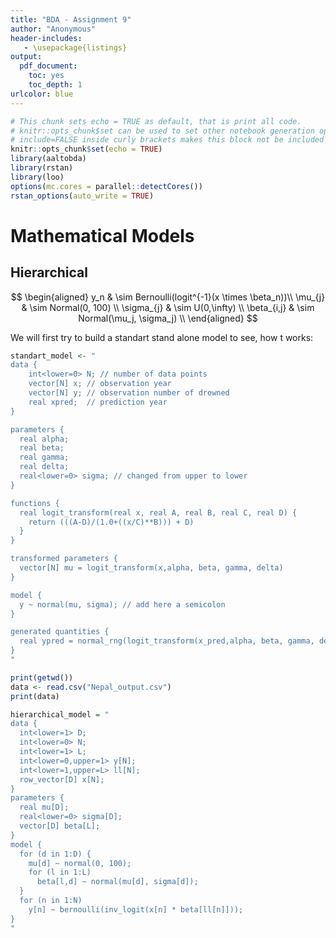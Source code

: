 ```yaml
---
title: "BDA - Assignment 9"
author: "Anonymous"
header-includes:
   - \usepackage{listings}
output: 
  pdf_document: 
    toc: yes
    toc_depth: 1
urlcolor: blue
---
```


```r
# This chunk sets echo = TRUE as default, that is print all code.
# knitr::opts_chunk$set can be used to set other notebook generation options, too.
# include=FALSE inside curly brackets makes this block not be included in the pdf.
knitr::opts_chunk$set(echo = TRUE)
library(aaltobda)
library(rstan)
library(loo)
options(mc.cores = parallel::detectCores())
rstan_options(auto_write = TRUE)
```



# Mathematical Models

## Hierarchical

$$
\begin{aligned}
y_n & \sim Bernoulli(logit^{-1}(x \times \beta_n))\\
\mu_{j} & \sim Normal(0, 100) \\
\sigma_{j} & \sim U(0,\infty) \\
\beta_{i,j} & \sim Normal(\mu_j, \sigma_j) \\
\end{aligned}
$$

We will first try to build a standart stand alone model to see, how t works:
```r
standart_model <- "
data {
    int<lower=0> N; // number of data points
    vector[N] x; // observation year
    vector[N] y; // observation number of drowned
    real xpred;  // prediction year
}

parameters { 
  real alpha;
  real beta;
  real gamma;
  real delta;
  real<lower=0> sigma; // changed from upper to lower
}

functions {
  real logit_transform(real x, real A, real B, real C, real D) {
    return (((A-D)/(1.0+((x/C)**B))) + D)
  }
}

transformed parameters {
  vector[N] mu = logit_transform(x,alpha, beta, gamma, delta)
}

model {
  y ~ normal(mu, sigma); // add here a semicolon
}

generated quantities {
  real ypred = normal_rng(logit_transform(x_pred,alpha, beta, gamma, delta), sigma); // here changed to trainings data instead of mu
}
"
```


```r
print(getwd())
data <- read.csv("Nepal_output.csv")
print(data)
```


```r
hierarchical_model = "
data {
  int<lower=1> D;
  int<lower=0> N;
  int<lower=1> L;
  int<lower=0,upper=1> y[N];
  int<lower=1,upper=L> ll[N];
  row_vector[D] x[N];
}
parameters {
  real mu[D];
  real<lower=0> sigma[D];
  vector[D] beta[L];
}
model {
  for (d in 1:D) {
    mu[d] ~ normal(0, 100);
    for (l in 1:L)
      beta[l,d] ~ normal(mu[d], sigma[d]);
  }
  for (n in 1:N)
    y[n] ~ bernoulli(inv_logit(x[n] * beta[ll[n]]));
}
"
```